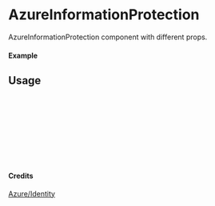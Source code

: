 
<Meta of={AzureInformationProtection} title="Azure/Identity/AzureInformationProtection" />

# AzureInformationProtection

AzureInformationProtection component with different props.

#### Example

<Canvas of={AzureInformationProtection.Primary} />

## Usage

```ts
import { AzureInformationProtection } from "yadl-ui";

const Example = () => {
  return (
      <AzureInformationProtection />
  );
};

export default Example;
```

#### Credits
[Azure/Identity](https://learn.microsoft.com/en-us/azure/architecture/icons/)
